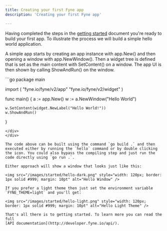 ```yaml
---
title: Creating your first Fyne app
description: 'Creating your first Fyne app'

---
```


Having completed the steps in the [getting started](/) document you're ready to build your first app. To illustrate the process we will build a simple hello world application.

A simple app starts by creating an app instance with app.New() and then opening a window with app.NewWindow(). Then a widget tree is defined that is set as the main content with SetContent() on a window. The app UI is then shown by calling ShowAndRun() on the window.

<div id="hello__function">
<div style="text-align: left" markdown="1">
```go
package main

import (
	"fyne.io/fyne/v2/app"
	"fyne.io/fyne/v2/widget"
)

func main() {
	a := app.New()
	w := a.NewWindow("Hello World")

	w.SetContent(widget.NewLabel("Hello World!"))
	w.ShowAndRun()
}
```
</div>
</div>

The code above can be built using the command `go build .` and then executed either by running the `hello` command or by double clicking the icon. You could also bypass the compiling step and just run the code directly using `go run .`.

Either approach will show a window that looks just like this:

<img src="/images/started/hello-dark.png" style="width: 120px; border: 1px solid #999; margin: 10pt" alt="Hello Window" />

If you prefer a light theme then just set the environment variable `FYNE_THEME=light` and you'll get:

<img src="/images/started/hello-light.png" style="width: 120px; border: 1px solid #999; margin: 10pt" alt="Hello Light Theme" />

That's all there is to getting started. To learn more you can read the full
[API documentation](http://developer.fyne.io/api/).


